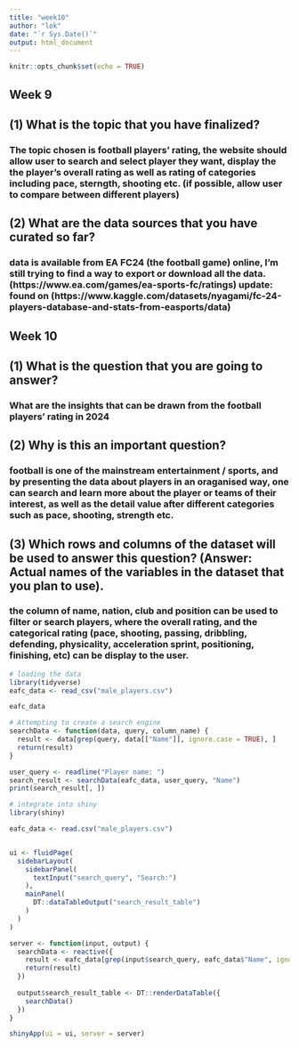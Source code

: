 ```yaml
---
title: "week10"
author: "lok"
date: "`r Sys.Date()`"
output: html_document
---
```


```r
knitr::opts_chunk$set(echo = TRUE)
```
## Week 9

## (1) What is the topic that you have finalized?

### The topic chosen is football players' rating, the website should allow user to search and select player they want, display the the player's overall rating as well as rating of categories including pace, sterngth, shooting etc. (if possible, allow user to compare between different players)



## (2) What are the data sources that you have curated so far?

### data is available from EA FC24 (the football game) online, I'm still trying to find a way to export or download all the data. (https://www.ea.com/games/ea-sports-fc/ratings) update: found on (https://www.kaggle.com/datasets/nyagami/fc-24-players-database-and-stats-from-easports/data)

## Week 10

## (1) What is the question that you are going to answer? 
### What are the insights that can be drawn from the football players' rating in 2024

## (2) Why is this an important question? 
### football is one of the mainstream entertainment / sports, and by presenting the data about players in an oraganised way, one can search and learn more about the player or teams of their interest, as well as the detail value after different categories such as pace, shooting, strength etc.

## (3) Which rows and columns of the dataset will be used to answer this question? (Answer: Actual names of the variables in the dataset that you plan to use).
### the column of name, nation, club and position can be used to filter or search players, where the overall rating, and the categorical rating (pace, shooting, passing, dribbling, defending, physicality, acceleration sprint, positioning, finishing, etc) can be display to the user.

```r
# loading the data
library(tidyverse)
eafc_data <- read_csv("male_players.csv")

eafc_data

```
```r
# Attempting to create a search engine
searchData <- function(data, query, column_name) {
  result <- data[grep(query, data[["Name"]], ignore.case = TRUE), ]
  return(result)
}

user_query <- readline("Player name: ")
search_result <- searchData(eafc_data, user_query, "Name")
print(search_result[, ])
```

```r
# integrate into shiny
library(shiny)

eafc_data <- read.csv("male_players.csv")


ui <- fluidPage(
  sidebarLayout(
    sidebarPanel(
      textInput("search_query", "Search:")
    ),
    mainPanel(
      DT::dataTableOutput("search_result_table")
    )
  )
)

server <- function(input, output) {
  searchData <- reactive({
    result <- eafc_data[grep(input$search_query, eafc_data$"Name", ignore.case = TRUE), ]
    return(result)
  })
  
  output$search_result_table <- DT::renderDataTable({
    searchData()
  })
}

shinyApp(ui = ui, server = server)

```

